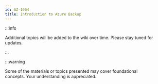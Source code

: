 ```yaml
---
id: AZ-1064
title: Introduction to Azure Backup
---
```


:::info

Additional topics will be added to the wiki over time. Please stay tuned for updates.

:::

:::warning

Some of the materials or topics presented may cover foundational concepts. Your understanding is appreciated.
